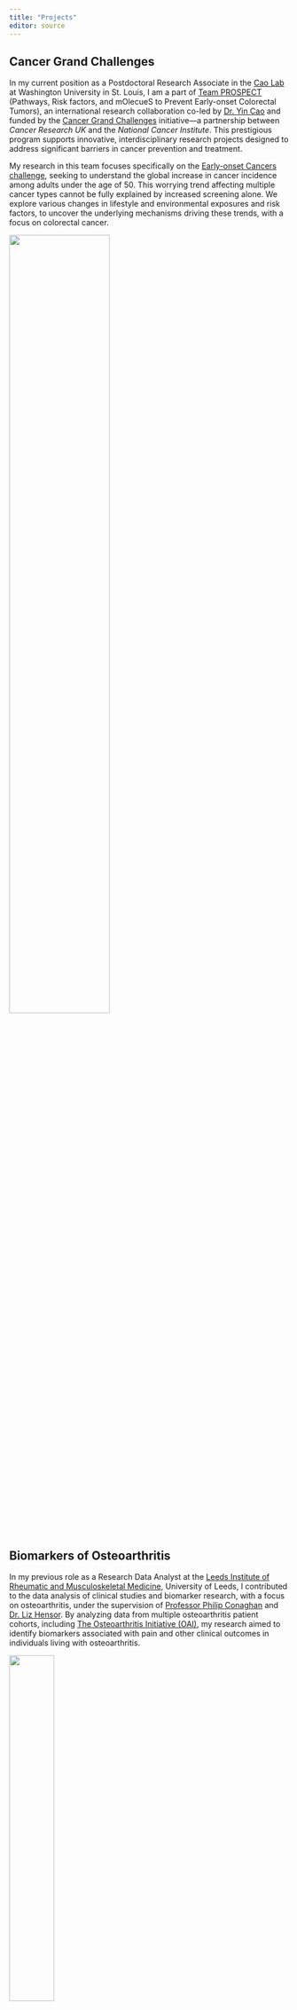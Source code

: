 ```yaml
---
title: "Projects"
editor: source
---
```


## Cancer Grand Challenges

In my current position as a Postdoctoral Research Associate in the [Cao Lab](https://caolab.wustl.edu/) at Washington University in St. Louis, I am a part of [Team PROSPECT](https://www.cancergrandchallenges.org/prospect) (Pathways, Risk factors, and mOlecueS to Prevent Early-onset Colorectal Tumors), an international research collaboration co-led by [Dr. Yin Cao](https://caolab.wustl.edu/people/yin-cao/) and funded by the [Cancer Grand Challenges](https://www.cancergrandchallenges.org/) initiative—a partnership between *Cancer Research UK* and the *National Cancer Institute*. This prestigious program supports innovative, interdisciplinary research projects designed to address significant barriers in cancer prevention and treatment.

My research in this team focuses specifically on the [Early-onset Cancers challenge](https://www.cancergrandchallenges.org/challenges/active-challenges/early-onset-cancers), seeking to understand the global increase in cancer incidence among adults under the age of 50. This worrying trend affecting multiple cancer types cannot be fully explained by increased screening alone. We explore various changes in lifestyle and environmental exposures and risk factors, to uncover the underlying mechanisms driving these trends, with a focus on colorectal cancer.

[![](media/3_Projects/PROSPECT_CGC.png){width=60% fig-align="center"}](https://www.cancergrandchallenges.org/prospect)

## Biomarkers of Osteoarthritis

In my previous role as a Research Data Analyst at the [Leeds Institute of Rheumatic and Musculoskeletal Medicine](https://medicinehealth.leeds.ac.uk/leeds-institute-rheumatic-musculoskeletal-medicine), University of Leeds, I contributed to the data analysis of clinical studies and biomarker research, with a focus on osteoarthritis, under the supervision of [Professor Philip Conaghan](https://medicinehealth.leeds.ac.uk/medicine/staff/236/professor-philip-conaghan) and [Dr. Liz Hensor](https://medicinehealth.leeds.ac.uk/medicine/staff/418/liz-hensor). By analyzing data from multiple osteoarthritis patient cohorts, including [The Osteoarthritis Initiative (OAI)](https://nda.nih.gov/oai), my research aimed to identify biomarkers associated with pain and other clinical outcomes in individuals living with osteoarthritis.

[![](media/3_Projects/OAI.png){width=40% fig-align="center"}](https://nda.nih.gov/oai)

## WHO STEPS

During my research fellowship at the Non-Communicable Diseases Research Center (NCDRC), Tehran University of Medical Sciences, I contributed to the design, implementation, data analysis, and publication of the study protocol and results for the 2021 [WHO STEPwise approach to NCD risk factor surveillance (STEPS)](https://www.who.int/teams/noncommunicable-diseases/surveillance/systems-tools/steps) survey in Iran. STEPS is a simple, standardized method for collecting, analyzing and disseminating data on key non-communicable diseases' risk factors in countries. The survey instrument covers key behavioral risk factors including tobacco use, alcohol use, physical inactivity, unhealthy diet, as well as key biological risk factors including overweight and obesity, raised blood pressure, raised blood glucose, and abnormal blood lipids. My specific focus in Iran STEPS Survey 2021 was on [survey design](https://pubmed.ncbi.nlm.nih.gov/37543889/) and the [diabetes mellitus care cascade](https://pubmed.ncbi.nlm.nih.gov/37598214/).  

Additionally, I was involved in the secondary analysis of the Iran STEPS Survey 2016 data, which led to publications on [salt intake estimation using the small area estimation method](https://pubmed.ncbi.nlm.nih.gov/34261565/) and the [burden of cardiovascular diseases attributable to total cholesterol using the population attributable fraction method](https://pubmed.ncbi.nlm.nih.gov/33520846/). I also contributed to [multiple other publications](https://pubmed.ncbi.nlm.nih.gov/?term=%28Sina+Azadnajafabad%5BAuthor%5D%29+AND+%28STEPS%5BTitle%5D%29&sort=date) leveraging STEPS findings.

[![](media/3_Projects/STEPS_logo.jpg){width=50% fig-align="center"}]((https://www.who.int/teams/noncommunicable-diseases/surveillance/systems-tools/steps))

## Quality of Care Index

During my research at NCDRC, I played a key role in developing the [Quality of Care Index (QCI)](https://www.protocols.io/view/quality-of-care-index-qci-q26g78ym3lwz/v1)—a metric designed to assess the quality of care for various diseases and injuries using epidemiological data from the [Global Burden of Disease (GBD)](https://www.healthdata.org/research-analysis/gbd) study. As part of a team of epidemiologists and biostatisticians, I contributed to the conceptualization and development of QCI, helping to refine its methodology and application.

Beyond the development of QCI, I led my project assessing [global, regional, and national QCI trends for thyroid cancer](https://pubmed.ncbi.nlm.nih.gov/33665966/), and contributed to [multiple publications on this method](https://pubmed.ncbi.nlm.nih.gov/?term=%28%28Sina+Azadnajafabad%5BAuthor%5D%29%29+AND+%28quality+of+care+index%5BTitle%5D%29&sort=date). Building on this work, I proposed an expansion of QCI to evaluate the quality of care for disease risk factors, leading to the development of the Risk Factor Quality of Care Index (rQCI). This framework was applied to study the [breast cancer quality of care](https://pubmed.ncbi.nlm.nih.gov/35770711/), culminating in published findings that further advanced the understanding of healthcare quality in cancer management.

[![](media/3_Projects/QCI_BC_cropped.jpg){width=70% fig-align="center"}](https://pubmed.ncbi.nlm.nih.gov/35770711/)

## Global Burden of Disease

Since 2021, I have been an active collaborator in the [Global Burden of Disease (GBD)](https://www.healthdata.org/research-analysis/gbd) study, the largest and most comprehensive effort to quantify health loss across locations and over time, led by the [Institute for Health Metrics and Evaluation (IHME)](https://www.healthdata.org/) at the University of Washington. I have contributed to refining the methods and results of burden of disease estimations in the GBD 2017, 2019, 2021, and 2023 iterations.

During my research fellowship at NCDRC, beyond developing the Quality of Care Index (QCI) using GBD data, my contributions have included [burden of disease estimations and health system performance in Iran](https://pubmed.ncbi.nlm.nih.gov/35397236/), [global burden of injuries and its risk factors](https://pubmed.ncbi.nlm.nih.gov/39454232/), and [burden of breast cancer and its risk factors in the North Africa and Middle East region](https://pubmed.ncbi.nlm.nih.gov/37593096/). These efforts have resulted in multiple high-impact publications, advancing knowledge on disease burden and healthcare performance across diverse populations.

[![](media/3_Projects/GBD.png){width=55% fig-align="center"}](https://www.healthdata.org/research-analysis/gbd)

## Non-Communicable Diseases

During my research at NCDRC, a significant part of my work focused on the epidemiology of non-communicable diseases (NCDs) and their risk factors. I authored a highly cited review on [NCD risk factors in Iran](https://pubmed.ncbi.nlm.nih.gov/33500879/), which has had a notable impact in the field. Additionally, I collaborated with fellow researchers to examine the [epidemiologic patterns of cancers](https://pubmed.ncbi.nlm.nih.gov/34222092/), the [burden of NCDs](https://pubmed.ncbi.nlm.nih.gov/39610553/), and [health inequalities related to NCDs in Iran](https://pubmed.ncbi.nlm.nih.gov/39610535/). I also contributed to the design of the [first nationally and sub-nationally representative NCD cohort study in Iran (*Iran Cohort Study*)](https://pubmed.ncbi.nlm.nih.gov/37255781/), which serves as a foundational study for future research on NCDs.

With the emergence of COVID-19, my research expanded to investigate the intersection between NCDs and the pandemic. I led a study on [Iran’s first online self-screening platform for COVID-19](https://pubmed.ncbi.nlm.nih.gov/33619926/), assessing its effectiveness in early detection and public health response. Additionally, I led a research on the [contribution of NCDs to COVID-19 mortality](https://pubmed.ncbi.nlm.nih.gov/34196211/) and co-authored [several other studies](https://pubmed.ncbi.nlm.nih.gov/?term=%28%28%28Sina+Azadnajafabad%5BAuthor%5D%29%29+%29+AND+%28covid%5BTitle%2FAbstract%5D%29&sort=date) examining the pandemic’s impact. Beyond epidemiology, I explored bioethical challenges during the pandemic, publishing a paper on the [balance between healthcare workers’ autonomy rights and their duty to provide patient care during COVID-19](https://pubmed.ncbi.nlm.nih.gov/34055247/).

## Clinical Projects

During my medical training and post-graduation, I had the opportunity to work closely with clinical supervisors across various surgical specialties, contributing to research in multiple domains:

* **Otolaryngology–Head & Neck Surgery**: My clinical research journey began in medical school, where I led my MD thesis on the [clinical characteristics of benign vocal fold lesions and the voice handicap index assessment of these laryngeal conditions](https://pubmed.ncbi.nlm.nih.gov/39971675/).

* **Colorectal Surgery**: I contributed to data collection, analysis, and publication of a study [investigating prognostic factors for disease recurrence and overall survival following curative colon cancer resection, based on a 10-year patient cohort](https://pubmed.ncbi.nlm.nih.gov/36479535/). Additionally, I participated in research on [surgical outcomes of encapsulated peritoneal sclerosis associated with peritoneal dialysis](https://link.springer.com/article/10.1007/s12262-022-03339-x).

* **Bariatric Surgery**: I was involved in a study analyzing [postoperative outcomes and advantages of hand-sewn laparoscopic one-anastomosis gastric bypass](https://pubmed.ncbi.nlm.nih.gov/33047292/), contributing to data collection, statistical analysis, and publication.

* **Pediatric Surgery & Neurosurgery**: I led a study examining [the incidence and risk factors for complicated acute appendicitis in children](https://onlinelibrary.wiley.com/doi/full/10.1155/ijpe/1230753). Additionally, I contributed to two pediatric clinical trials, one [assessing the impact of external ventricular drain tunneling length on cerebrospinal fluid infection rates](https://pubmed.ncbi.nlm.nih.gov/33740757/), and another [comparing single-dose vs. multiple-dose antibiotic prophylaxis in clean pediatric neurosurgical interventions](https://pubmed.ncbi.nlm.nih.gov/34861647/).

* **Orthopedic Surgery**: I collaborated with orthopedic surgeons to evaluate patient outcomes following [total hip arthroplasty](https://journals.lww.com/adbm/fulltext/2025/02280/a_comparative_analysis_of_functional_outcomes.13.aspx), [total knee arthroplasty](https://pubmed.ncbi.nlm.nih.gov/39616316/), and [treatment for shoulder stiffness](https://www.traumamon.com/article_212038.html). Additionally, I co-authored a [case report on distant migration of a broken guide pin following femoral neck fixation](https://pubmed.ncbi.nlm.nih.gov/39488715/), a rare but significant complication.

* **Radiology**: In collaboration with interventional and diagnostic radiologists at the Advanced Diagnostic and Interventional Radiology Research Center at Tehran University of Medical Sciences, I worked on studies assessing [prostatic artery embolization outcomes for benign prostatic hyperplasia](https://pubmed.ncbi.nlm.nih.gov/40078904/), [refining MRI protocols for endometriosis](https://pubmed.ncbi.nlm.nih.gov/39531257/), and documenting a [rare case of pulmonary metastasis of a giant cell tumor mimicking an arteriovenous malformation](https://pubmed.ncbi.nlm.nih.gov/38229600/).

* **Trauma & Spinal Cord Injury**: As part of a research team at the Sina Trauma and Surgery Research Center, Tehran University of Medical Sciences, I contributed to developing national clinical practice guidelines on [timing of decompressive surgery in acute spinal cord injury](https://pubmed.ncbi.nlm.nih.gov/37074391/) and [the role of baseline MRI in acute spinal cord injury assessment](https://brieflands.com/articles/ans-135297.html). Additionally, I collaborated on projects exploring [vagus nerve stimulation for spinal cord injury rehabilitation](https://pubmed.ncbi.nlm.nih.gov/36858292/) and [brain-computer interface applications in neurodegenerative diseases](https://pubmed.ncbi.nlm.nih.gov/37256332/).

Through these multidisciplinary collaborations, I gained comprehensive clinical research experience, contributing to high-impact studies that bridge clinical practice with scientific advancements.